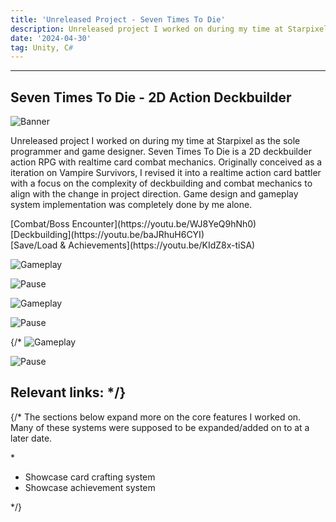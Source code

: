 ```yaml
---
title: 'Unreleased Project - Seven Times To Die'
description: Unreleased project I worked on during my time at Starpixel.
date: '2024-04-30'
tag: Unity, C#
---
```



<hr className="top_hr" />

## Seven Times To Die - 2D Action Deckbuilder

<Image
  src="/assets/sttd.png"
  alt="Banner"
  width={1125}
  height={750}
  priority
  className="portfolio-image"
/>

Unreleased project I worked on during my time at Starpixel as the sole programmer and game designer. Seven Times To Die is a 2D deckbuilder action RPG with 
realtime card combat mechanics. Originally conceived as a iteration on Vampire Survivors, I revised it into a realtime action card battler with a focus on 
the complexity of deckbuilding and combat mechanics to align with the change in project direction. Game design and gameplay system implementation was completely done by me alone.

<div style={{display: "flex", alignContent: "left"}}>
  <Icon inline icon="logos:youtube-icon" height="24" width="24"/> <span>[Combat/Boss Encounter](https://youtu.be/WJ8YeQ9hNh0)</span>
</div>
<div style={{display: "flex", alignContent: "left"}}>
  <Icon inline icon="logos:youtube-icon" height="24" width="24"/> <span>[Deckbuilding](https://youtu.be/baJRhuH6CYI)</span>
</div>
<div style={{display: "flex", alignContent: "left"}}>
  <Icon inline icon="logos:youtube-icon" height="24" width="24"/> <span>[Save/Load & Achievements](https://youtu.be/KIdZ8x-tiSA)</span>
</div>

<Image
  src="/assets/ss1.png"
  alt="Gameplay"
  width={1125}
  height={750}
  priority
  className="portfolio-image"
/>

<Image
  src="/assets/ss2.png"
  alt="Pause"
  width={1125}
  height={750}
  priority
  className="portfolio-image"
/>

<Image
  src="/assets/ss3.png"
  alt="Gameplay"
  width={1125}
  height={750}
  priority
  className="portfolio-image"
/>

<Image
  src="/assets/ss4.png"
  alt="Pause"
  width={1125}
  height={750}
  priority
  className="portfolio-image"
/>

{/* <Image
  src="/assets/LoL_2.png"
  alt="Gameplay"
  width={1125}
  height={750}
  priority
  className="portfolio-image"
/>

<Image
  src="/assets/LoL_3.png"
  alt="Pause"
  width={1125}
  height={750}
  priority
  className="portfolio-image"
/>

## Relevant links: */}

{/* The sections below expand more on the core features I worked on. Many of these systems were supposed to be expanded/added on to at a later date.

<hr1 className="Combat System" />

<hr1 className="Deckbuilding System" />

<hr1 className="Progression Systems" />* 
- Showcase card crafting system
- Showcase achievement system 
<hr1 className="Enemy Behavior and Boss Encounters" />

<hr1 className="Data Serialization" /> */}

